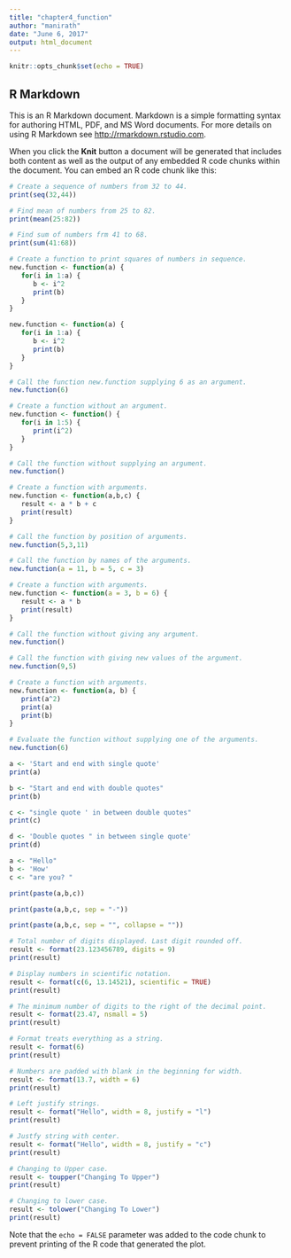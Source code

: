 ```yaml
---
title: "chapter4_function"
author: "manirath"
date: "June 6, 2017"
output: html_document
---
```


```r
knitr::opts_chunk$set(echo = TRUE)
```

## R Markdown

This is an R Markdown document. Markdown is a simple formatting syntax for authoring HTML, PDF, and MS Word documents. For more details on using R Markdown see <http://rmarkdown.rstudio.com>.

When you click the **Knit** button a document will be generated that includes both content as well as the output of any embedded R code chunks within the document. You can embed an R code chunk like this:

```r
# Create a sequence of numbers from 32 to 44.
print(seq(32,44))

# Find mean of numbers from 25 to 82.
print(mean(25:82))

# Find sum of numbers frm 41 to 68.
print(sum(41:68))
```

```r
# Create a function to print squares of numbers in sequence.
new.function <- function(a) {
   for(i in 1:a) {
      b <- i^2
      print(b)
   }
}	
```

```r
new.function <- function(a) {
   for(i in 1:a) {
      b <- i^2
      print(b)
   }
}

# Call the function new.function supplying 6 as an argument.
new.function(6)
```
```r
# Create a function without an argument.
new.function <- function() {
   for(i in 1:5) {
      print(i^2)
   }
}	

# Call the function without supplying an argument.
new.function()
```

```r
# Create a function with arguments.
new.function <- function(a,b,c) {
   result <- a * b + c
   print(result)
}

# Call the function by position of arguments.
new.function(5,3,11)

# Call the function by names of the arguments.
new.function(a = 11, b = 5, c = 3)
```
```r
# Create a function with arguments.
new.function <- function(a = 3, b = 6) {
   result <- a * b
   print(result)
}

# Call the function without giving any argument.
new.function()

# Call the function with giving new values of the argument.
new.function(9,5)
```

```r
# Create a function with arguments.
new.function <- function(a, b) {
   print(a^2)
   print(a)
   print(b)
}

# Evaluate the function without supplying one of the arguments.
new.function(6)


```
```r
a <- 'Start and end with single quote'
print(a)

b <- "Start and end with double quotes"
print(b)

c <- "single quote ' in between double quotes"
print(c)

d <- 'Double quotes " in between single quote'
print(d)
```

```r
a <- "Hello"
b <- 'How'
c <- "are you? "

print(paste(a,b,c))

print(paste(a,b,c, sep = "-"))

print(paste(a,b,c, sep = "", collapse = ""))

```

```r
# Total number of digits displayed. Last digit rounded off.
result <- format(23.123456789, digits = 9)
print(result)

# Display numbers in scientific notation.
result <- format(c(6, 13.14521), scientific = TRUE)
print(result)

# The minimum number of digits to the right of the decimal point.
result <- format(23.47, nsmall = 5)
print(result)

# Format treats everything as a string.
result <- format(6)
print(result)

# Numbers are padded with blank in the beginning for width.
result <- format(13.7, width = 6)
print(result)

# Left justify strings.
result <- format("Hello", width = 8, justify = "l")
print(result)

# Justfy string with center.
result <- format("Hello", width = 8, justify = "c")
print(result)
```

```r
# Changing to Upper case.
result <- toupper("Changing To Upper")
print(result)

# Changing to lower case.
result <- tolower("Changing To Lower")
print(result)
```



Note that the `echo = FALSE` parameter was added to the code chunk to prevent printing of the R code that generated the plot.
